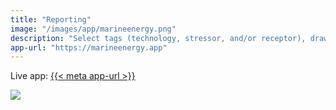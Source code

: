 ```yaml
---
title: "Reporting"
image: "/images/app/marineenergy.png"
description: "Select tags (technology, stressor, and/or receptor), draw location and generate a report."
app-url: "https://marineenergy.app"
---
```


Live app: [{{< meta app-url >}}]({{< meta app-url >}})

![](`r rmarkdown::metadata$image[1]`)
